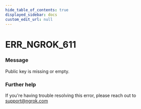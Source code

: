 ```yaml
---
hide_table_of_contents: true
displayed_sidebar: docs
custom_edit_url: null
---
```



# ERR_NGROK_611

### Message

Public key is missing or empty.

### Further help

If you're having trouble resolving this error, please reach out to [support@ngrok.com](mailto:support@ngrok.com?subject=Help%20with%20ERR_NGROK_611)

<ErrorDetails error="err_ngrok_611" />
